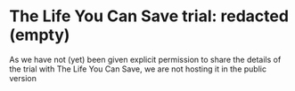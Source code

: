 # The Life You Can Save trial: redacted (empty)

As we have not (yet) been given explicit permission to share the details of the trial with The Life You Can Save, we are not hosting it in the public version
